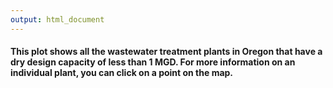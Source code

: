 ```yaml
---
output: html_document
---
```


#### This plot shows all the wastewater treatment plants in Oregon that have a dry design capacity of less than 1 MGD. For more information on an individual plant, you can click on a point on the map.